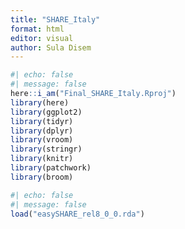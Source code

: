 ```yaml
---
title: "SHARE_Italy"
format: html
editor: visual
author: Sula Disem
---
```


```r
#| echo: false
#| message: false
here::i_am("Final_SHARE_Italy.Rproj")
library(here)
library(ggplot2)
library(tidyr)
library(dplyr)
library(vroom)
library(stringr)
library(knitr)
library(patchwork)
library(broom)
```

```r
#| echo: false
#| message: false
load("easySHARE_rel8_0_0.rda")
```

